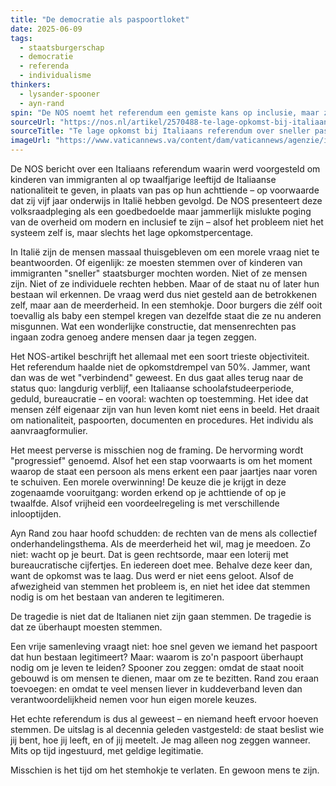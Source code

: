 ```yaml
---
title: "De democratie als paspoortloket"
date: 2025-06-09
tags:
  - staatsburgerschap
  - democratie
  - referenda
  - individualisme
thinkers:
  - lysander-spooner
  - ayn-rand
spin: "De NOS noemt het referendum een gemiste kans op inclusie, maar zwijgt over de absurditeit dat mensen moesten stemmen over het mens-zijn van anderen. Alsof rechten pas ontstaan bij meerderheid en compassie een kwestie is van opkomstcijfers."
sourceUrl: "https://nos.nl/artikel/2570488-te-lage-opkomst-bij-italiaans-referendum-over-sneller-paspoort-voor-buitenlanders"
sourceTitle: "Te lage opkomst bij Italiaans referendum over sneller paspoort voor buitenlanders"
imageUrl: "https://www.vaticannews.va/content/dam/vaticannews/agenzie/images/ansa/2025/06/03/21/1748977356444.jpg/_jcr_content/renditions/cq5dam.thumbnail.cropped.750.422.jpeg"
---
```


De NOS bericht over een Italiaans referendum waarin werd voorgesteld om kinderen van immigranten al op twaalfjarige leeftijd de Italiaanse nationaliteit te geven, in plaats van pas op hun achttiende – op voorwaarde dat zij vijf jaar onderwijs in Italië hebben gevolgd. De NOS presenteert deze volksraadpleging als een goedbedoelde maar jammerlijk mislukte poging van de overheid om modern en inclusief te zijn – alsof het probleem niet het systeem zelf is, maar slechts het lage opkomstpercentage.

In Italië zijn de mensen massaal thuisgebleven om een morele vraag niet te beantwoorden.  Of eigenlijk: ze moesten stemmen over of kinderen van immigranten "sneller" staatsburger mochten worden. Niet of ze mensen zijn. Niet of ze individuele rechten hebben. Maar of de staat nu of later hun bestaan wil erkennen. De vraag werd dus niet gesteld aan de betrokkenen zelf, maar aan de meerderheid. In een stemhokje. Door burgers die zélf ooit toevallig als baby een stempel kregen van dezelfde staat die ze nu anderen misgunnen. Wat een wonderlijke constructie, dat mensenrechten pas ingaan zodra genoeg andere mensen daar ja tegen zeggen.

Het NOS-artikel beschrijft het allemaal met een soort trieste objectiviteit. Het referendum haalde niet de opkomstdrempel van 50%. Jammer, want dan was de wet "verbindend" geweest. En dus gaat alles terug naar de status quo: langdurig verblijf, een Italiaanse schoolafstudeerperiode, geduld, bureaucratie – en vooral: wachten op toestemming. Het idee dat mensen zélf eigenaar zijn van hun leven komt niet eens in beeld. Het draait om nationaliteit, paspoorten, documenten en procedures. Het individu als aanvraagformulier.

Het meest perverse is misschien nog de framing. De hervorming wordt "progressief" genoemd. Alsof het een stap voorwaarts is om het moment waarop de staat een persoon als mens erkent een paar jaartjes naar voren te schuiven. Een morele overwinning! De keuze die je krijgt in deze zogenaamde vooruitgang: worden erkend op je achttiende of op je twaalfde. Alsof vrijheid een voordeelregeling is met verschillende inlooptijden.

Ayn Rand zou haar hoofd schudden: de rechten van de mens als collectief onderhandelingsthema. Als de meerderheid het wil, mag je meedoen. Zo niet: wacht op je beurt. Dat is geen rechtsorde, maar een loterij met bureaucratische cijfertjes. En iedereen doet mee. Behalve deze keer dan, want de opkomst was te laag. Dus werd er niet eens geloot. Alsof de afwezigheid van stemmen het probleem is, en niet het idee dat stemmen nodig is om het bestaan van anderen te legitimeren.

De tragedie is niet dat de Italianen niet zijn gaan stemmen. De tragedie is dat ze überhaupt moesten stemmen.

Een vrije samenleving vraagt niet: hoe snel geven we iemand het paspoort dat hun bestaan legitimeert? Maar: waarom is zo'n paspoort überhaupt nodig om je leven te leiden? Spooner zou zeggen: omdat de staat nooit gebouwd is om mensen te dienen, maar om ze te bezitten. Rand zou eraan toevoegen: en omdat te veel mensen liever in kuddeverband leven dan verantwoordelijkheid nemen voor hun eigen morele keuzes.

Het echte referendum is dus al geweest – en niemand heeft ervoor hoeven stemmen. De uitslag is al decennia geleden vastgesteld: de staat beslist wie jij bent, hoe jij leeft, en of jij meetelt. Je mag alleen nog zeggen wanneer. Mits op tijd ingestuurd, met geldige legitimatie.

Misschien is het tijd om het stemhokje te verlaten. En gewoon mens te zijn. 